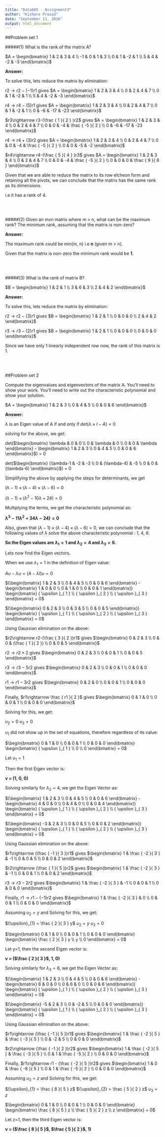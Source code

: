 ---
title: "Data605 - Assignment3"
author: "Kishore Prasad"
date: "September 11, 2016"
output: html_document
---


##Problem set 1


#####(1) What is the rank of the matrix A?

$A = \begin{bmatrix} 1 & 2 & 3 & 4 \\ -1 & 0 & 1 & 3 \\ 0 & 1 & -2 & 1 \\ 5 & 4 & -2 & -3 \end{bmatrix}$

**Answer:**

To solve this, lets reduce the matrix by elimination:

$r2\rightarrow r2-(-1)r1$ gives $A = \begin{bmatrix} 1 & 2 & 3 & 4 \\ 0 & 2 & 4 & 7 \\ 0 & 1 & -2 & 1 \\ 5 & 4 & -2 & -3 \end{bmatrix}$

$r4\rightarrow r4-(5)r1$ gives $A = \begin{bmatrix} 1 & 2 & 3 & 4 \\ 0 & 2 & 4 & 7 \\ 0 & 1 & -2 & 1 \\ 0 & -6 & -17 & -23 \end{bmatrix}$

$r3\rightarrow r3-(\frac { 1 }{ 2 } )r2$ gives $A = \begin{bmatrix} 1 & 2 & 3 & 4 \\ 0 & 2 & 4 & 7 \\ 0 & 0 & -4 & \frac { -5 }{ 2 } \\ 0 & -6 & -17 & -23 \end{bmatrix}$

$r4\rightarrow r4+(3)r2$ gives $A = \begin{bmatrix} 1 & 2 & 3 & 4 \\ 0 & 2 & 4 & 7 \\ 0 & 0 & -4 & \frac { -5 }{ 2 } \\ 0 & 0 & -5 & -2 \end{bmatrix}$

$r4\rightarrow r4-(\frac { 5 }{ 4 } )r3$ gives $A = \begin{bmatrix} 1 & 2 & 3 & 4 \\ 0 & 2 & 4 & 7 \\ 0 & 0 & -4 & \frac { -5 }{ 2 } \\ 0 & 0 & 0 & \frac { 9 }{ 8 } \end{bmatrix}$


Given that we are able to reduce the matrix to its row elcheon form and retaining all the pivots, we can conclude that the matrix has the same rank as its dimensions.

i.e it has a rank of 4. 



\
\




#####(2) Given an mxn matrix where m > n, what can be the maximum rank? The minimum rank, assuming that the matrix is non-zero?

**Answer:**

The maximum rank could be min(m, n) i.e **n** (given m > n). 

Given that the matrix is non-zero the minimum rank would be **1**.




\
\



#####(3) What is the rank of matrix B?

$B = \begin{bmatrix} 1 & 2 & 1 \\ 3 & 6 & 3 \\ 2 & 4 & 2 \end{bmatrix}$

**Answer:**

To solve this, lets reduce the matrix by elimination:

$r2\rightarrow r2-(3)r1$ gives $B = \begin{bmatrix} 1 & 2 & 1 \\ 0 & 0 & 0 \\ 2 & 4 & 2 \end{bmatrix}$

$r3\rightarrow r3-(2)r1$ gives $B = \begin{bmatrix} 1 & 2 & 1 \\ 0 & 0 & 0 \\ 0 & 0 & 0 \end{bmatrix}$


Since we have only 1 linearly independent row now, the rank of this matrix is 1.


\
\



##Problem set 2

Compute the eigenvalues and eigenvectors of the matrix A. You'll need to show your work. You'll need to write out the characteristic polynomial and show your solution.

$A = \begin{bmatrix} 1 & 2 & 3 \\ 0 & 4 & 5 \\ 0 & 0 & 6 \end{bmatrix}$

**Answer:**

$\lambda$ is an Eigen value of A if and only if $det(\lambda \times I - A)=0$

solving for the above, we get:

det($\begin{bmatrix} \lambda & 0 & 0 \\ 0 & \lambda & 0 \\ 0 & 0 & \lambda \end{bmatrix} - \begin{bmatrix} 1 & 2 & 3 \\ 0 & 4 & 5 \\ 0 & 0 & 6 \end{bmatrix}$) = 0



det($\begin{bmatrix} (\lambda-1 & -2 & -3 \\ 0 & (\lambda-4) & -5 \\ 0 & 0 & (\lambda-6) \end{bmatrix}$) = 0



Simplifying the above by applying the steps for determinants, we get 

$(\lambda-1) \times (\lambda-4) \times (\lambda-6) = 0$


$(\lambda-1) \times ({ \lambda  }^{ 2 }-10\lambda +24) = 0$


Multiplying the terms, we get the characteristic polynomial as:

**${\lambda}^{3} - 11{\lambda}^{2} + 34\lambda - 24) = 0$**


Also, given that $(\lambda-1) \times (\lambda-4) \times (\lambda-6) = 0$, we can conclude that the following values of $\lambda$ solve the above characteristic polynomial : 1, 4, 6.

**So the Eigen values are  ${\lambda}_{1} =  1$ and ${\lambda}_{2} =  4$ and ${\lambda}_{3} = 6$.**

Lets now find the Eigen vectors.


When we use ${\lambda}_{1} = 1$ in the definition of Eigen value:

$A\upsilon - \lambda \upsilon  =  (A - \lambda I)\upsilon =0$

$(\begin{bmatrix} 1 & 2 & 3 \\ 0 & 4 & 5 \\ 0 & 0 & 6 \end{bmatrix} - \begin{bmatrix} 1 & 0 & 0 \\ 0 & 1 & 0 \\ 0 & 0 & 1 \end{bmatrix}) \begin{bmatrix} { \upsilon  }_{ 1 } \\ { \upsilon  }_{ 2 } \\ { \upsilon  }_{ 3 } \end{bmatrix} = 0$


$(\begin{bmatrix} 0 & 2 & 3 \\ 0 & 3 & 5 \\ 0 & 0 & 5 \end{bmatrix}) \begin{bmatrix} { \upsilon  }_{ 1 } \\ { \upsilon  }_{ 2 } \\ { \upsilon  }_{ 3 } \end{bmatrix} = 0$

Using Gaussian elimination on the above:


$r2\rightarrow r2-(\frac { 3 }{ 2 })r1$ gives $\begin{bmatrix} 0 & 2 & 3 \\ 0 & 0 & (\frac { 1 }{ 2 }) \\ 0 & 0 & 5 \end{bmatrix}$

$r2\rightarrow r2 \times 2$ gives $\begin{bmatrix} 0 & 2 & 3 \\ 0 & 0 & 1 \\ 0 & 0 & 5 \end{bmatrix}$


$r3\rightarrow r3-5r2$ gives $\begin{bmatrix} 0 & 2 & 3 \\ 0 & 0 & 1 \\ 0 & 0 & 0 \end{bmatrix}$


$r1\rightarrow r1-3r2$ gives $\begin{bmatrix} 0 & 2 & 0 \\ 0 & 0 & 1 \\ 0 & 0 & 0 \end{bmatrix}$


Finally, $r1\rightarrow \frac { r1 }{ 2 }$ gives $\begin{bmatrix} 0 & 1 & 0 \\ 0 & 0 & 1 \\ 0 & 0 & 0 \end{bmatrix}$

Solving for this, we get:

${\upsilon}_{2} = 0$
${\upsilon}_{3} = 0$

${\upsilon}_{1}$ did not show up in the set of equations, therefore regardless of its value:


$\begin{bmatrix} 0 & 1 & 0 \\ 0 & 0 & 1 \\ 0 & 0 & 0 \end{bmatrix} \begin{bmatrix} { \upsilon  }_{ 1 } \\ 0 \\ 0 \end{bmatrix} = 0$

Let ${ \upsilon  }_{ 1 } = 1$ 

Then the first Eigen vector is: 

**v = (1, 0, 0)**


Solving similarly for ${\lambda}_{2} = 4$, we get the Eigen Vector as:


$(\begin{bmatrix} 1 & 2 & 3 \\ 0 & 4 & 5 \\ 0 & 0 & 6 \end{bmatrix} - \begin{bmatrix} 4 & 0 & 0 \\ 0 & 4 & 0 \\ 0 & 0 & 4 \end{bmatrix}) \begin{bmatrix} { \upsilon  }_{ 1 } \\ { \upsilon  }_{ 2 } \\ { \upsilon  }_{ 3 } \end{bmatrix} = 0$


$(\begin{bmatrix} -3 & 2 & 3 \\ 0 & 0 & 5 \\ 0 & 0 & 2 \end{bmatrix}) \begin{bmatrix} { \upsilon  }_{ 1 } \\ { \upsilon  }_{ 2 } \\ { \upsilon  }_{ 3 } \end{bmatrix} = 0$

Using Gaussian elimination on the above:


$r1\rightarrow (\frac { -1 }{ 3 })r1$ gives $\begin{bmatrix} 1 & \frac { -2 }{ 3 } & -1 \\ 0 & 0 & 5 \\ 0 & 0 & 2 \end{bmatrix}$


$r2\rightarrow (\frac { 1 }{ 5 })r2$ gives $\begin{bmatrix} 1 & \frac { -2 }{ 3 } & -1 \\ 0 & 0 & 1 \\ 0 & 0 & 2 \end{bmatrix}$

$r3\rightarrow r3 - 2r2$ gives $\begin{bmatrix} 1 & \frac { -2 }{ 3 } & -1 \\ 0 & 0 & 1 \\ 0 & 0 & 0 \end{bmatrix}$

Finally, $r1\rightarrow r1 - (-1)r2$ gives $\begin{bmatrix} 1 & \frac { -2 }{ 3 } & 0 \\ 0 & 0 & 1 \\ 0 & 0 & 0 \end{bmatrix}$

Assuming ${\upsilon}_{2}=y$ and Solving for this, we get:

${\upsilon}_{1} = \frac { 2 }{ 3 } y$
${\upsilon}_{2} = y$
${\upsilon}_{3} = 0$


$\begin{bmatrix} 0 & 1 & 0 \\ 0 & 0 & 1 \\ 0 & 0 & 0 \end{bmatrix} \begin{bmatrix}  \frac { 2 }{ 3 } y \\ y \\ 0 \end{bmatrix} = 0$

Let y=1, then the second Eigen vector is: 

**v = ($\frac { 2 }{ 3 }$, 1, 0)**




Solving similarly for ${\lambda}_{3} = 6$, we get the Eigen Vector as:


$(\begin{bmatrix} 1 & 2 & 3 \\ 0 & 4 & 5 \\ 0 & 0 & 6 \end{bmatrix} - \begin{bmatrix} 6 & 0 & 0 \\ 0 & 6 & 0 \\ 0 & 0 & 6 \end{bmatrix}) \begin{bmatrix} { \upsilon  }_{ 1 } \\ { \upsilon  }_{ 2 } \\ { \upsilon  }_{ 3 } \end{bmatrix} = 0$


$(\begin{bmatrix} -5 & 2 & 3 \\ 0 & -2 & 5 \\ 0 & 0 & 0 \end{bmatrix}) \begin{bmatrix} { \upsilon  }_{ 1 } \\ { \upsilon  }_{ 2 } \\ { \upsilon  }_{ 3 } \end{bmatrix} = 0$

Using Gaussian elimination on the above:


$r1\rightarrow (\frac { -1 }{ 5 })r1$ gives $\begin{bmatrix} 1 & \frac { -2 }{ 5 } & \frac { -3 }{ 5 } \\ 0 & -2 & 5 \\ 0 & 0 & 0 \end{bmatrix}$


$r2\rightarrow (\frac { -1 }{ 2 })r2$ gives $\begin{bmatrix} 1 & \frac { -2 }{ 5 } & \frac { -3 }{ 5 } \\ 0 & 1 & \frac { -5 }{ 2 } \\ 0 & 0 & 0 \end{bmatrix}$

Finally, $r1\rightarrow r1 - (\frac { -2 }{ 5 })r2$ gives $\begin{bmatrix} 1 & 0 & \frac { -8 }{ 5 } \\ 0 & 1 & \frac { -5 }{ 2 } \\ 0 & 0 & 0 \end{bmatrix}$



Assuming ${\upsilon}_{3}=z$ and Solving for this, we get:

${\upsilon}_{1} = \frac { 8 }{ 5 } z$
${\upsilon}_{2} = \frac { 5 }{ 2 } z$
${\upsilon}_{3} = z$


$\begin{bmatrix} 0 & 1 & 0 \\ 0 & 0 & 1 \\ 0 & 0 & 0 \end{bmatrix} \begin{bmatrix}  \frac { 8 }{ 5 } z \\ \frac { 5 }{ 2 } z \\ z \end{bmatrix} = 0$

Let z=1, then the third  Eigen vector is: 

**v = ($\frac { 8 }{ 5 }$, $\frac { 5 }{ 2 }$, 1)**



